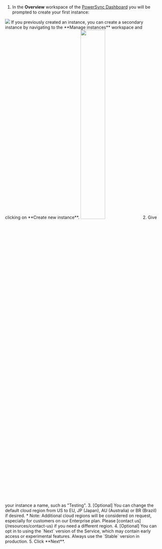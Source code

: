1. In the **Overview** workspace of the [PowerSync Dashboard](/usage/tools/powersync-dashboard) you will be prompted to create your first instance:
  <Frame>
    <img src="/images/installation/overview-create-instance.png" />
  </Frame>
  <Note>
    If you previously created an instance, you can create a secondary instance by navigating to the **Manage instances** workspace and clicking on **Create new instance**.
    <img src="/images/installation/create-new-instance.png" width="40%" />
  </Note>
2. Give your instance a name, such as "Testing".
3. [Optional] You can change the default cloud region from US to EU, JP (Japan), AU (Australia) or BR (Brazil) if desired.
   * Note: Additional cloud regions will be considered on request, especially for customers on our Enterprise plan. Please [contact us](/resources/contact-us) if you need a different region.
4. [Optional] You can opt in to using the `Next` version of the Service, which may contain early access or experimental features. Always use the `Stable` version in production. 
5. Click **Next**.